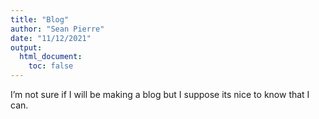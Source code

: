 ```yaml
---
title: "Blog"
author: "Sean Pierre"
date: "11/12/2021"
output: 
  html_document:
    toc: false
---
```

I'm not sure if I will be making a blog but I suppose its nice to know that I can.